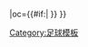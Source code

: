 {{fb team |t=-{zh-hans:考登比亞夫; zh-tw:考登比斯; zh-hk:哥頓比夫;}- |tan=考登比斯足球俱樂部 |tc=SCO |abb={{#if:{{{abb|}}}|COW{{0}}}} |oc={{#if:{{{oc|}}}|{{{oc}}} }} }}<!--
--><noinclude>[[Category:足球模板]]</noinclude>